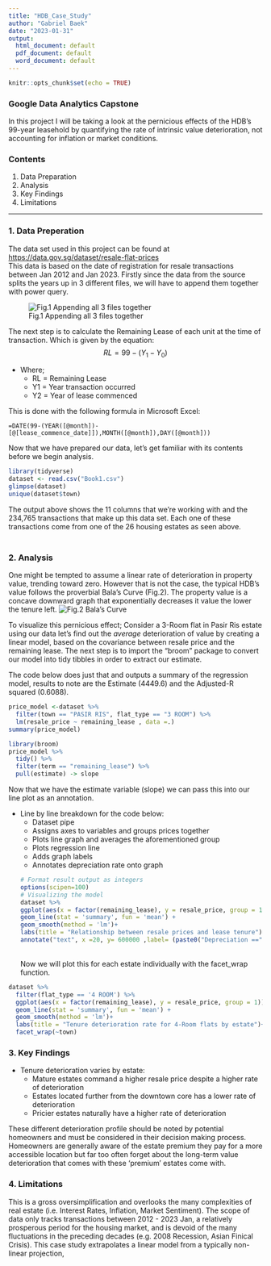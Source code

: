 ```yaml
---
title: "HDB_Case_Study"
author: "Gabriel Baek"
date: "2023-01-31"
output:
  html_document: default
  pdf_document: default
  word_document: default
---
```


```r
knitr::opts_chunk$set(echo = TRUE)
```

### __Google Data Analytics Capstone__

In this project I will be taking a look at the pernicious effects of the HDB's 99-year leasehold by quantifying the rate of intrinsic value deterioration, not accounting for inflation or market conditions. 

### Contents
1. Data Preparation 
2. Analysis  
3. Key Findings
4. Limitations 

---

### 1. Data Preperation

The data set used in this project can be found at <https://data.gov.sg/dataset/resale-flat-prices>  
This data is based on the date of registration for resale transactions between Jan 2012 and Jan 2023. 
Firstly since the data from the source splits the years up in 3 different files, we will have to append them together with power query.

![Fig.1 Appending all 3 files together](images/process_append.jpeg)

The next step is to calculate the Remaining Lease of each unit at the time of transaction. Which is given by the equation: 
$$RL =  99 - (Y_{1} - Y_{0}) $$  

* Where;
  * RL = Remaining Lease
  * Y1 = Year transaction occurred
  * Y2  = Year of lease commenced\
  
  
  
This is done with the following formula in Microsoft Excel:
```
=DATE(99-(YEAR([@month])-[@[lease_commence_date]]),MONTH([@month]),DAY([@month]))
```  

Now that we have prepared our data, let's get familiar with its contents before we begin analysis. 
```r
library(tidyverse)
dataset <- read.csv("Book1.csv")
glimpse(dataset)
unique(dataset$town)

```

The output above shows the 11 columns that we're working with and the 234,765 transactions that make up this data set. Each one of these transactions come from one of the 26 housing estates as seen above.\ 


### <br/> 2. Analysis
One might be tempted to assume a linear rate of deterioration in property value, trending toward zero. However that is not the case, the typical HDB's value follows the proverbial Bala's Curve (Fig.2). The property value is a concave downward graph that exponentially decreases it value the lower the tenure left.
![Fig.2 Bala's Curve](images/Bala-curve.png)

To visualize this pernicious effect; Consider a 3-Room flat in Pasir Ris estate using our data let's find out the _average_ deterioration of value by creating a linear model, based on the covariance between resale price and the remaining lease. The next step is to import the "broom" package to convert our model into tidy tibbles in order to extract our estimate. 

The code below does just that and outputs a summary of the regression model, results to note are the Estimate (4449.6) and the Adjusted-R squared (0.6088).
```r
price_model <-dataset %>%
  filter(town == "PASIR RIS", flat_type == "3 ROOM") %>% 
  lm(resale_price ~ remaining_lease , data =.)
summary(price_model)

library(broom)
price_model %>% 
  tidy() %>% 
  filter(term == "remaining_lease") %>% 
  pull(estimate) -> slope
```
Now that we have the estimate variable (slope) we can pass this into our line plot as an annotation.

* Line by line breakdown for the code below:
  + Dataset pipe
  + Assigns axes to variables and groups prices together
  + Plots line graph and averages the aforementioned group
  + Plots regression line
  + Adds graph labels
  + Annotates depreciation rate onto graph
```r
# Format result output as integers 
options(scipen=100)
# Visualizing the model
dataset %>% 
  ggplot(aes(x = factor(remaining_lease), y = resale_price, group = 1)) +
  geom_line(stat = 'summary', fun = 'mean') +
  geom_smooth(method = 'lm')+
  labs(title = "Relationship between resale prices and lease tenure")+
  annotate("text", x =20, y= 600000 ,label= (paste0("Depreciation ==", slope)), parse = TRUE )
```
<br/>Now we will plot this for each estate individually with the facet_wrap function. 

```r
dataset %>% 
  filter(flat_type == '4 ROOM') %>% 
  ggplot(aes(x = factor(remaining_lease), y = resale_price, group = 1)) +
  geom_line(stat = 'summary', fun = 'mean') +
  geom_smooth(method = 'lm')+ 
  labs(title = "Tenure deterioration rate for 4-Room flats by estate")+
  facet_wrap(~town)
```


### 3. Key Findings

* Tenure deterioration varies by estate:
  + Mature estates command a higher resale price despite a higher rate of deterioration
  + Estates located further from the downtown core has a lower rate of deterioration
  + Pricier estates naturally have a higher rate of deterioration 
  
These different deterioration profile should be noted by potential homeowners and must be considered in their decision making process. Homeowners are generally aware of the estate premium they pay for a more accessible location but far too often forget about the long-term value deterioration that comes with these 'premium' estates come with.

### 4. Limitations

This is a gross oversimplification and overlooks the many complexities of real estate (i.e. Interest Rates, Inflation, Market Sentiment). The scope of data only tracks transactions between 2012 - 2023 Jan, a relatively prosperous period for the housing market, and is devoid of the many fluctuations in the preceding decades (e.g. 2008 Recession, Asian Finical Crisis). This case study extrapolates a linear model from a  typically non-linear projection,  
